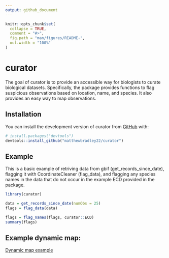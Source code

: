 ```yaml
---
output: github_document
---
```


<!-- README.md is generated from README.Rmd. Please edit that file -->

```r
knitr::opts_chunk$set(
  collapse = TRUE,
  comment = "#>",
  fig.path = "man/figures/README-",
  out.width = "100%"
)
```

# curator

<!-- badges: start -->
<!-- badges: end -->

The goal of curator is to provide an accessible way for biologists to curate biological datasets.
Specifically, the package provides functions to flag suspicious observations based on location,
name, and species. It also provides an easy way to map observations.

## Installation

You can install the development version of curator from [GitHub](https://github.com/) with:

``` r
# install.packages("devtools")
devtools::install_github("matthewbradley22/curator")
```

## Example

This is a basic example of retriving data from gbif (get_records_since_date), flagging it with CoordinateCleaner (flag_data), and flagging any species names in the data that do not occur in the example ECD provided in the package.

```r
library(curator)

data = get_records_since_date(numObs = 25)
flags = flag_data(data)
```

```r
flags = flag_names(flags, curator::ECD)
summary(flags)
```

## Example dynamic map:

[Dynamic map example](https://matthewbradley22.github.io/curator/curatorExample.html){target="_blank"}

